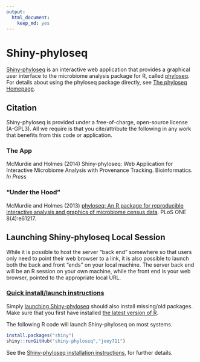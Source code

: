 ```yaml
---
output:
  html_document:
    keep_md: yes
---
```


# Shiny-phyloseq

[Shiny-phyloseq](http://joey711.github.io/shiny-phyloseq/)
is an interactive web application that provides 
a graphical user interface to the microbiome analysis package for R,
called [phyloseq](http://joey711.github.io/phyloseq/).
For details about using the phyloseq package directly,
see [The phyloseq Homepage](http://joey711.github.io/phyloseq/).

## Citation
Shiny-phyloseq is provided under a free-of-charge, open-source license (A-GPL3).
All we require is that you cite/attribute the following
in any work that benefits from this code or application.

### The App

McMurdie and Holmes (2014) Shiny-phyloseq: Web Application for Interactive Microbiome Analysis with Provenance Tracking. Bioinformatics. *In Press*

### "Under the Hood"

McMurdie and Holmes (2013)
[phyloseq: An R package for reproducible interactive analysis and graphics of microbiome census data](http://dx.plos.org/10.1371/journal.pone.0061217). 
PLoS ONE 8(4):e61217.

## Launching Shiny-phyloseq Local Session

While it is possible to host the server "back end" somewhere
so that users only need to point their web browser to a link,
it is also possible to launch both the back and front "ends" on your local machine.
The server back end will be an R session on your own machine,
while the front end is your web browser,
pointed to the appropriate local URL.

### [Quick install/launch instructions](http://joey711.github.io/shiny-phyloseq/Install.html)

Simply [launching Shiny-phyloseq](http://joey711.github.io/shiny-phyloseq/Install.html)
should also install missing/old packages.
Make sure that you first have installed
[the latest version of R](http://cran.r-project.org/).

The following R code will launch Shiny-phyloseq on most systems.

```r
install.packages("shiny") 
shiny::runGitHub("shiny-phyloseq","joey711")
```

See the 
[Shiny-phyloseq installation instructions](http://joey711.github.io/shiny-phyloseq/Install.html),
for further details.